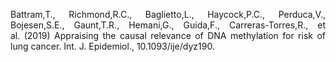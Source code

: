 <style>
body {
text-align: justify}
</style>

Battram,T., Richmond,R.C., Baglietto,L., Haycock,P.C., Perduca,V., Bojesen,S.E., Gaunt,T.R., Hemani,G., Guida,F., Carreras-Torres,R., et al. (2019) Appraising the causal relevance of DNA methylation for risk of lung cancer. Int. J. Epidemiol., 10.1093/ije/dyz190.

